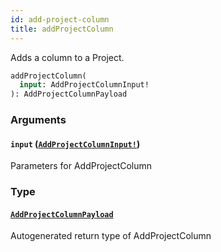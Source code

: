 ```yaml
---
id: add-project-column
title: addProjectColumn
---
```


Adds a column to a Project.

```graphql
addProjectColumn(
  input: AddProjectColumnInput!
): AddProjectColumnPayload

```

### Arguments

#### `input` ([`AddProjectColumnInput!`](/docs/api/inputs/add-project-column-input))

Parameters for AddProjectColumn

### Type

#### [`AddProjectColumnPayload`](/docs/api/objects/add-project-column-payload)

Autogenerated return type of AddProjectColumn
